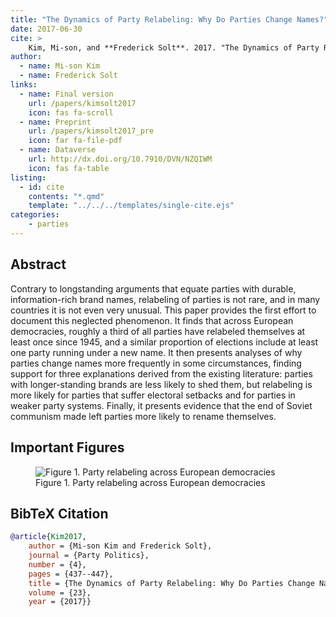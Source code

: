 ```yaml
---
title: "The Dynamics of Party Relabeling: Why Do Parties Change Names?"
date: 2017-06-30
cite: >
    Kim, Mi-son, and **Frederick Solt**. 2017. "The Dynamics of Party Relabeling: Why Do Parties Change Names?" _Party Politics_ 23(4):437-447.
author:
  - name: Mi-son Kim
  - name: Frederick Solt
links:
  - name: Final version
    url: /papers/kimsolt2017
    icon: fas fa-scroll
  - name: Preprint
    url: /papers/kimsolt2017_pre
    icon: far fa-file-pdf
  - name: Dataverse
    url: http://dx.doi.org/10.7910/DVN/NZQIWM
    icon: fas fa-table
listing:
  - id: cite
    contents: "*.qmd"
    template: "../../../templates/single-cite.ejs"
categories:
    - parties
---
```


:::{#cite}
:::

## Abstract
Contrary to longstanding arguments that equate parties with durable, information-rich brand names, relabeling of parties is not rare, and in many countries it is not even very unusual.  This paper provides the first effort to document this neglected phenomenon.  It finds that across European democracies, roughly a third of all parties have relabeled themselves at least once since 1945, and a similar proportion of elections include at least one party running under a new name.  It then presents analyses of why parties change names more frequently in some circumstances, finding support for three explanations derived from the existing literature: parties with longer-standing brands are less likely to shed them, but relabeling is more likely for parties that suffer electoral setbacks and for parties in weaker party systems.  Finally, it presents evidence that the end of Soviet communism made left parties more likely to rename themselves.

## Important Figures

![Figure 1. Party relabeling across European democracies](sum_plot-1.png)

## BibTeX Citation
```bibtex
@article{Kim2017,
    author = {Mi-son Kim and Frederick Solt},
	journal = {Party Politics},
	number = {4},
	pages = {437--447},
	title = {The Dynamics of Party Relabeling: Why Do Parties Change Names?},
	volume = {23},
	year = {2017}}
```
